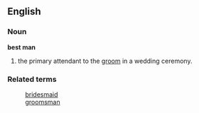 ==English==
===Noun===
'''best man'''
# the primary attendant to the [[groom]] in a wedding ceremony.

===Related terms===
:[[bridesmaid]]
:[[groomsman]]